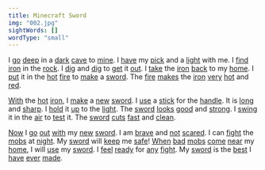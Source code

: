 ```yaml
---
title: Minecraft Sword
img: "002.jpg"
sightWords: []
wordType: "small"
---
```


I <u>go</u> <u>deep</u> in a <u>dark</u> <u>cave</u> to <u>mine</u>. I <u>have</u> my <u>pick</u> and a <u>light</u> with me. I <u>find</u> <u>iron</u> in the <u>rock</u>. I <u>dig</u> and <u>dig</u> to <u>get</u> it <u>out</u>. I <u>take</u> the <u>iron</u> <u>back</u> to my <u>home</u>. I <u>put</u> it in the <u>hot</u> <u>fire</u> to <u>make</u> a <u>sword</u>. The <u>fire</u> <u>makes</u> the <u>iron</u> <u>very</u> <u>hot</u> and <u>red</u>.

<u>With</u> the <u>hot</u> <u>iron</u>, I <u>make</u> a <u>new</u> <u>sword</u>. I <u>use</u> a <u>stick</u> for the <u>handle</u>. It is <u>long</u> and <u>sharp</u>. I <u>hold</u> it <u>up</u> to the <u>light</u>. The <u>sword</u> <u>looks</u> <u>good</u> and <u>strong</u>. I <u>swing</u> it in the <u>air</u> to <u>test</u> it. The <u>sword</u> <u>cuts</u> <u>fast</u> and <u>clean</u>.

<u>Now</u> I <u>go</u> <u>out</u> <u>with</u> my <u>new</u> <u>sword</u>. I am <u>brave</u> and <u>not</u> <u>scared</u>. I can <u>fight</u> the <u>mobs</u> at <u>night</u>. My <u>sword</u> will <u>keep</u> me <u>safe</u>! <u>When</u> <u>bad</u> <u>mobs</u> <u>come</u> <u>near</u> my <u>home</u>, I will <u>use</u> my <u>sword</u>. I <u>feel</u> <u>ready</u> for <u>any</u> <u>fight</u>. My <u>sword</u> is the <u>best</u> I <u>have</u> <u>ever</u> <u>made</u>.